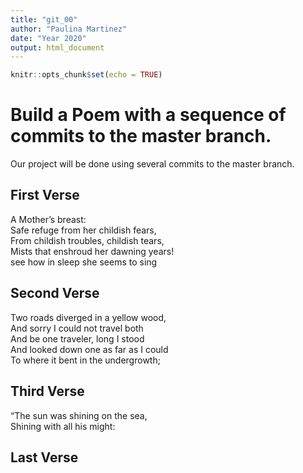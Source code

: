 ```yaml
---
title: "git_00"
author: "Paulina Martinez"
date: "Year 2020"
output: html_document
---
```


```r
knitr::opts_chunk$set(echo = TRUE)
```
# Build a Poem with a sequence of commits to the master branch.
Our project will be done using several commits to the master branch.
<!-- Do not modify or change any text in "!--" bracketed areas such as this --- these are instructions to
you, if you change any of this the git program will notice it and compromise your git merging strategy !-->

## First Verse 
<!--Put the first five lines of a poem by Lewis Carrol in this section!-->
A Mother's breast:   
Safe refuge from her childish fears,   
From childish troubles, childish tears,   
Mists that enshroud her dawning years!   
see how in sleep she seems to sing   
   


## Second Verse
<!--Put the first five lines of a poem by Robert Frost here!-->
Two roads diverged in a yellow wood,   
And sorry I could not travel both   
And be one traveler, long I stood   
And looked down one as far as I could   
To where it bent in the undergrowth;   
   



## Third Verse
<!--Put the first two verses of The Walrus and the Carpenter here!-->
"The sun was shining on the sea,   
      Shining with all his might:   
   



## Last Verse
<!--Put a short poem of your choice 8-20 lines,here!-->

